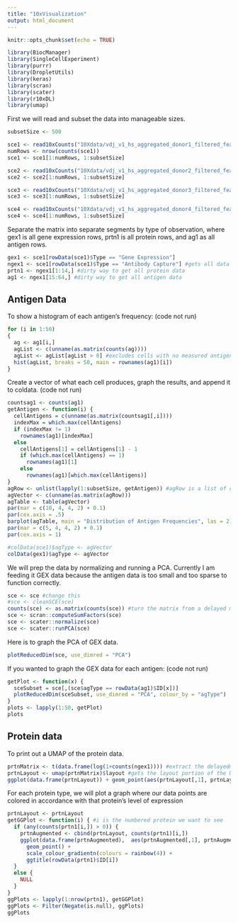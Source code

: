 ```yaml
---
title: "10xVisualization"
output: html_document
---
```


```r
knitr::opts_chunk$set(echo = TRUE)
```

```r
library(BiocManager)
library(SingleCellExperiment)
library(purrr)
library(DropletUtils)
library(keras)
library(scran)
library(scater)
library(r10xDL)
library(umap)
```

First we will read and subset the data into manageable sizes. 

```r
subsetSize <- 500

sce1 <- read10xCounts("10Xdata/vdj_v1_hs_aggregated_donor1_filtered_feature_bc_matrix.h5")
numRows <- nrow(counts(sce1))
sce1 <- sce1[1:numRows, 1:subsetSize]

sce2 <- read10xCounts("10Xdata/vdj_v1_hs_aggregated_donor2_filtered_feature_bc_matrix.h5")
sce2 <- sce2[1:numRows, 1:subsetSize]

sce3 <- read10xCounts("10Xdata/vdj_v1_hs_aggregated_donor3_filtered_feature_bc_matrix.h5")
sce3 <- sce3[1:numRows, 1:subsetSize]

sce4 <- read10xCounts("10Xdata/vdj_v1_hs_aggregated_donor4_filtered_feature_bc_matrix.h5")
sce4 <- sce4[1:numRows, 1:subsetSize]
```

Separate the matrix into separate segments by type of observation, where gex1 is all gene expression rows, prtn1 is all protein rows, and ag1 as all antigen rows.
```r
gex1 <- sce1[rowData(sce1)$Type == "Gene Expression"]
ngex1 <- sce1[rowData(sce1)$Type == "Antibody Capture"] #gets all data that is not gene expression data -> antibody capture data
prtn1 <- ngex1[1:14,] #dirty way to get all protein data
ag1 <- ngex1[15:64,] #dirty way to get all antigen data
```

## Antigen Data

To show a histogram of each antigen's frequency: (code not run)
```r
for (i in 1:50)
{
  ag <- ag1[i,]
  agList <- c(unname(as.matrix(counts(ag))))
  agList <- agList[agList > 0] #excludes cells with no measured antigen
  hist(agList, breaks = 50, main = rownames(ag1)[i])
}
```

Create a vector of what  each cell produces, graph the results, and append it to coldata. (code not run)
```r
countsag1 <- counts(ag1)
getAntigen <- function(i) {
  cellAntigens = c(unname(as.matrix(countsag1[,i])))
  indexMax = which.max(cellAntigens)
  if (indexMax != 1)
    rownames(ag1)[indexMax]
  else
    cellAntigens[1] = cellAntigens[1] - 1
    if (which.max(cellAntigens) == 1)
      rownames(ag1)[1]
    else
      rownames(ag1)[which.max(cellAntigens)]
}
agRow <- unlist(lapply(1:subsetSize, getAntigen)) #agRow is a list of characters, showing the most prevalent antigen in each cell
agVector <- c(unname(as.matrix(agRow)))
agTable <- table(agVector)
par(mar = c(10, 4, 4, 2) + 0.1)
par(cex.axis = .5)
barplot(agTable, main = "Distribution of Antigen Frequencies", las = 2)
par(mar = c(5, 4, 4, 2) + 0.1)
par(cex.axis = 1)

#colData(sce1)$agType <- agVector
colData(gex1)$agType <- agVector
```

We will prep the data by normalizing and running a PCA. Currently I am feeding it GEX data because the antigen data is too small and too sparse to function correctly. 

```r
sce <- sce #change this
#sce <- cleanSCE(sce)
counts(sce) <- as.matrix(counts(sce)) #turn the matrix from a delayed matrix to a regular matrix so that scran can operate on it
sce <- scran::computeSumFactors(sce)
sce <- scater::normalize(sce)
sce <- scater::runPCA(sce)
```

Here is to graph the PCA of GEX data.

```r
plotReducedDim(sce, use_dimred = "PCA")
```

If you wanted to graph the GEX data for each antigen: (code not run)

```r
getPlot <- function(x) {
  sceSubset = sce[,(sce$agType == rowData(ag1)$ID[x])]
  plotReducedDim(sceSubset, use_dimred = "PCA", colour_by = "agType")
}
plots <- lapply(1:50, getPlot)
plots
```

## Protein data

To print out a UMAP of the protein data.

```r

prtnMatrix <- t(data.frame(log(1+counts(ngex1)))) #extract the delayedmatrix of data and convert it to the right data frame
prtnLayout <- umap(prtnMatrix)$layout #gets the layout portion of the UMAP
ggplot(data.frame(prtnLayout)) + geom_point(aes(prtnLayout[,1], prtnLayout[,2])) #maps the first 2 dimensions of the prtn UMAP
```

For each protein type, we will plot a graph where our data points are colored in accordance with that protein's level of expression

```r
prtnLayout <- prtnLayout
getGGPlot <- function(i) { #i is the numbered protein we want to see
  if (any(counts(prtn1[i,]) > 0)) {
    prtnAugmented <- cbind(prtnLayout, counts(prtn1)[i,])
    ggplot(data.frame(prtnAugmented),  aes(prtnAugmented[,1], prtnAugmented[,2], colour = prtnAugmented[,3])) +
      geom_point() +
      scale_colour_gradientn(colours = rainbow(4)) +
      ggtitle(rowData(prtn1)$ID[i])
  }
  else {
    NULL
  }
}
ggPlots <- lapply(1:nrow(prtn1), getGGPlot)
ggPlots <- Filter(Negate(is.null), ggPlots)
ggPlots
```






